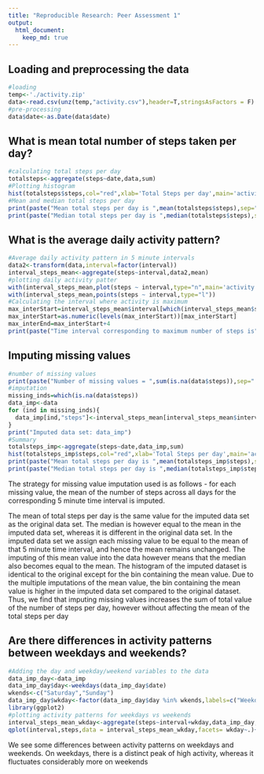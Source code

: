 ```yaml
---
title: "Reproducible Research: Peer Assessment 1"
output: 
  html_document:
    keep_md: true
---
```



## Loading and preprocessing the data
```r
#loading
temp<-'./activity.zip'
data<-read.csv(unz(temp,"activity.csv"),header=T,stringsAsFactors = F)
#pre-processing
data$date<-as.Date(data$date)
```

## What is mean total number of steps taken per day?
```r
#calculating total steps per day
totalsteps<-aggregate(steps~date,data,sum)
#Plotting histogram
hist(totalsteps$steps,col="red",xlab='Total Steps per day',main='activity')
#Mean and median total steps per day
print(paste("Mean total steps per day is ",mean(totalsteps$steps),sep=" "))
print(paste("Median total steps per day is ",median(totalsteps$steps),sep=" "))
```


## What is the average daily activity pattern?
```r
#Average daily activity pattern in 5 minute intervals
data2<-transform(data,interval=factor(interval))
interval_steps_mean<-aggregate(steps~interval,data2,mean)
#plotting daily activity patter
with(interval_steps_mean,plot(steps ~ interval,type="n",main='activity'))
with(interval_steps_mean,points(steps ~ interval,type="l"))
#Calculating the interval where activity is maximum
max_interStart=interval_steps_mean$interval[which(interval_steps_mean$steps==max(interval_steps_mean$steps))]
max_interStart=as.numeric(levels(max_interStart))[max_interStart]
max_interEnd=max_interStart+4
print(paste("Time interval corresponding to maximum number of steps is",max_interStart,":",max_interEnd,sep=" "))
```

## Imputing missing values
```r
#number of missing values
print(paste("Number of missing values = ",sum(is.na(data$steps)),sep=" "))
#imputation
missing_inds=which(is.na(data$steps))
data_imp<-data
for (ind in missing_inds){
  data_imp[ind,"steps"]<-interval_steps_mean[interval_steps_mean$interval==data2[ind,"interval"],]$steps  
}
print("Imputed data set: data_imp")
#Summary
totalsteps_imp<-aggregate(steps~date,data_imp,sum)
hist(totalsteps_imp$steps,col="red",xlab='Total Steps per day',main='activity')
print(paste("Mean total steps per day is ",mean(totalsteps_imp$steps),sep=" "))
print(paste("Median total steps per day is ",median(totalsteps_imp$steps),sep=" "))
```

The strategy for missing value imputation used is as follows - for each missing value, the mean of the number of steps across all days for the corresponding 5 minute time interval is imputed.

The mean of total steps per day is the same value for the imputed data set as the original data set. The median
is however equal to the mean in the imputed data set, whereas it is different in the original data set. In the imputed
data set we assign each missing value to be equal to the mean of that 5 minute time interval, and hence the mean remains unchanged. The imputing of this mean value into the data however means that the median also becomes equal to the mean. The histogram of the imputed dataset is identical to the original except for the bin containing the mean value. Due to the multiple imputations of the mean value, the bin containing the mean value is higher in the imputed data set compared to the original dataset. Thus, we find that imputing missing values increases the sum of total value of the number of steps per day, however without affecting the mean of the total steps per day

## Are there differences in activity patterns between weekdays and weekends?
```r
#Adding the day and weekday/weekend variables to the data
data_imp_day<-data_imp
data_imp_day$day<-weekdays(data_imp_day$date)
wkends<-c("Saturday","Sunday")
data_imp_day$wkday<-factor(data_imp_day$day %in% wkends,labels=c("Weekday","Weekend"))
library(ggplot2)
#plotting activity patterns for weekdays vs weekends
interval_steps_mean_wkday<-aggregate(steps~interval+wkday,data_imp_day,mean)
qplot(interval,steps,data = interval_steps_mean_wkday,facets= wkday~.)+geom_line()+theme_bw()+ggtitle('Steps vs Interval grouped by Weekday or weekend')
```

We see some differences between activity patterns on weekdays and weekends. On weekdays, there is a distinct peak of high activity, whereas it fluctuates considerably more on weekends